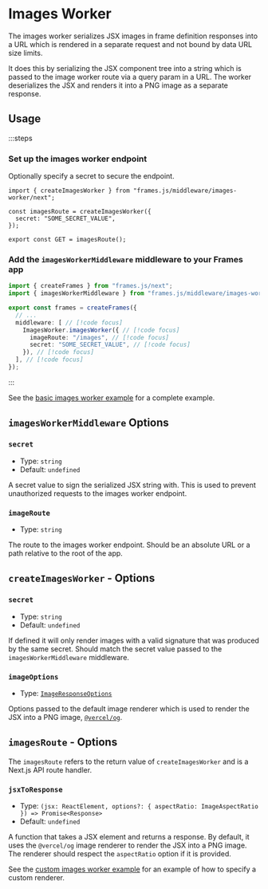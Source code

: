 # Images Worker

The images worker serializes JSX images in frame definition responses into a URL which is rendered in a separate request and not bound by data URL size limits.

It does this by serializing the JSX component tree into a string which is passed to the image worker route via a query param in a URL. The worker deserializes the JSX and renders it into a PNG image as a separate response.

## Usage

:::steps

### Set up the images worker endpoint

Optionally specify a secret to secure the endpoint.

```tsx [./images/route.tsx]
import { createImagesWorker } from "frames.js/middleware/images-worker/next";

const imagesRoute = createImagesWorker({
  secret: "SOME_SECRET_VALUE",
});

export const GET = imagesRoute();
```

### Add the `imagesWorkerMiddleware` middleware to your Frames app

```ts [./frames/frames.ts]
import { createFrames } from "frames.js/next";
import { imagesWorkerMiddleware } from "frames.js/middleware/images-worker";  // [!code focus]

export const frames = createFrames({
  // ...
  middleware: [ // [!code focus]
    ImagesWorker.imagesWorker({ // [!code focus]
      imageRoute: "/images", // [!code focus]
      secret: "SOME_SECRET_VALUE", // [!code focus]
    }), // [!code focus]
  ], // [!code focus]
});
```

:::


See the [basic images worker example](https://github.com/framesjs/frames.js/tree/main/templates/next-starter-with-examples/app/examples/new-api-images-worker) for a complete example.

## `imagesWorkerMiddleware` Options

### `secret`

- Type: `string`
- Default: `undefined`

A secret value to sign the serialized JSX string with. This is used to prevent unauthorized requests to the images worker endpoint.

### `imageRoute`

- Type: `string`

The route to the images worker endpoint. Should be an absolute URL or a path relative to the root of the app.

## `createImagesWorker` - Options

### `secret`

- Type: `string`
- Default: `undefined`

If defined it will only render images with a valid signature that was produced by the same secret. Should match the secret value passed to the `imagesWorkerMiddleware` middleware.

### `imageOptions`

- Type: [`ImageResponseOptions`](https://nextjs.org/docs/app/api-reference/functions/image-response)

Options passed to the default image renderer which is used to render the JSX into a PNG image, [`@vercel/og`](https://www.npmjs.com/package/@vercel/og).

## `imagesRoute` - Options

The `imagesRoute` refers to the return value of `createImagesWorker` and is a Next.js API route handler.

### `jsxToResponse`

- Type: `(jsx: ReactElement, options?: { aspectRatio: ImageAspectRatio }) => Promise<Response>`
- Default: `undefined`

A function that takes a JSX element and returns a response. By default, it uses the `@vercel/og` image renderer to render the JSX into a PNG image. The renderer should respect the `aspectRatio` option if it is provided.

See the [custom images worker example](https://github.com/framesjs/frames.js/tree/main/templates/next-starter-with-examples/app/examples/new-api-images-worker-custom) for an example of how to specify a custom renderer.